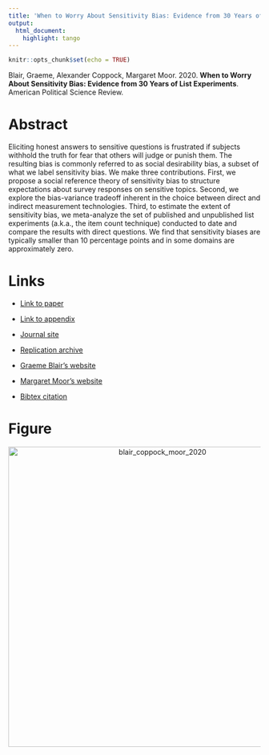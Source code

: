 ```yaml
---
title: 'When to Worry About Sensitivity Bias: Evidence from 30 Years of List Experiments'
output:
  html_document:
    highlight: tango
---
```


```r
knitr::opts_chunk$set(echo = TRUE)
```

Blair, Graeme, Alexander Coppock, Margaret Moor. 2020. <b>When to Worry About Sensitivity Bias: Evidence from 30 Years of List Experiments</b>. American Political Science Review.

# Abstract
Eliciting honest answers to sensitive questions is frustrated if subjects withhold the truth for fear that others will judge or punish them. The resulting bias is commonly referred to as social desirability bias, a subset of what we label sensitivity bias. We make three contributions. First, we propose a social reference theory of sensitivity bias to structure expectations about survey responses on sensitive topics. Second, we explore the bias-variance tradeoff inherent in the choice between direct and indirect measurement technologies. Third, to estimate the extent of sensitivity bias, we meta-analyze the set of published and unpublished list experiments (a.k.a., the item count technique) conducted to date and compare the results with direct questions. We find that sensitivity biases are typically smaller than 10 percentage points and in some domains are approximately zero.

# Links
 - <a href='blair_coppock_moor_2020.pdf' target='_blank'>Link to paper</a>
 - <a href='blair_coppock_moor_2020_appendix.pdf'target='_blank'>Link to appendix</a>
 - <a href='https://www.cambridge.org/core/journals/american-political-science-review/article/when-to-worry-about-sensitivity-bias-a-social-reference-theory-and-evidence-from-30-years-of-list-experiments/3B922CC54881BA694E4D4B07FD286060'target='_blank'>Journal site</a>
 - <a href='https://dataverse.harvard.edu/dataset.xhtml?persistentId=doi:10.7910/DVN/YUXHZT'target='_blank'>Replication archive</a>

 - <a href= 'https://graemeblair.com' target='_blank'>Graeme Blair's website</a>
 - <a href= 'https://isps.yale.edu/team/margaret-moor' target='_blank'>Margaret Moor's website</a>
 - <a href='blair_coppock_moor_2020.bib'target='_blank'>Bibtex citation</a>

# Figure
<center><img src="display_figures/blair_coppock_moor_2020_display.png" alt="blair_coppock_moor_2020" width="600"></center>